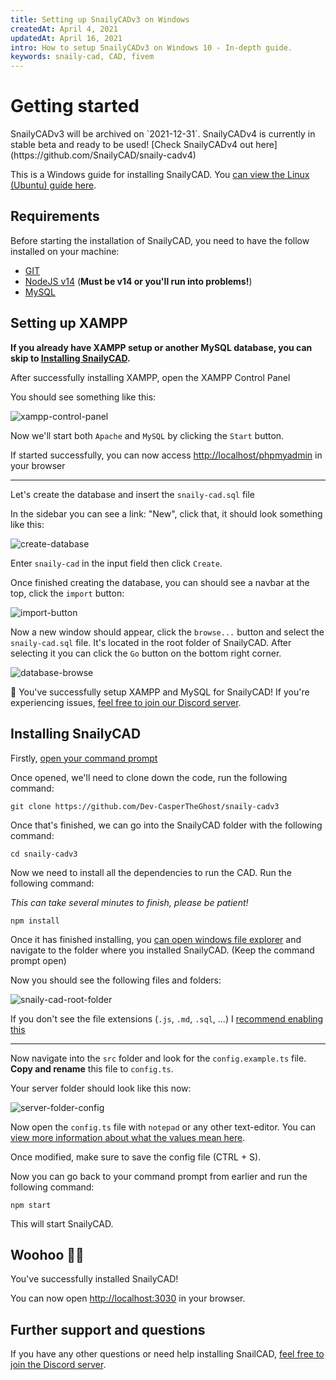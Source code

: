 ```yaml
---
title: Setting up SnailyCADv3 on Windows
createdAt: April 4, 2021
updatedAt: April 16, 2021
intro: How to setup SnailyCADv3 on Windows 10 - In-depth guide.
keywords: snaily-cad, CAD, fivem
---
```



# Getting started

<Alert type="warn">
  SnailyCADv3 will be archived on `2021-12-31`. SnailyCADv4 is currently in stable beta and ready to
  be used! [Check SnailyCADv4 out here](https://github.com/SnailyCAD/snaily-cadv4)
</Alert>

This is a Windows guide for installing SnailyCAD. You [can view the Linux (Ubuntu) guide here](/blog/setting-up-snailycad-linux).

## Requirements

Before starting the installation of SnailyCAD, you need to have the follow installed on your machine:

- [GIT](https://git-scm.com/downloads)
- [NodeJS v14](https://nodejs.org) (**Must be v14 or you'll run into problems!**)
- [MySQL](https://www.apachefriends.org/download.html)

## Setting up XAMPP

**If you already have XAMPP setup or another MySQL database, you can skip to [Installing SnailyCAD](#installing-snailycad).**

After successfully installing XAMPP, open the XAMPP Control Panel

You should see something like this:

<Image
  width={1333}
  height={684}
  src="/blog/xampp-control-panel.png"
  alt="xampp-control-panel"
  placeholder="blur"
  blurDataURL={XamppControlPanel}
/>

Now we'll start both `Apache` and `MySQL` by clicking the `Start` button.

If started successfully, you can now access [http://localhost/phpmyadmin](http://localhost/phpmyadmin) in your browser

---

Let's create the database and insert the `snaily-cad.sql` file

In the sidebar you can see a link: "New", click that, it should look something like this:

<Image
  width={847}
  height={469}
  alt="create-database"
  src="/blog/create-database.png"
  placeholder="blur"
  blurDataURL={CreateDB}
/>

Enter `snaily-cad` in the input field then click `Create`.

Once finished creating the database, you can should see a navbar at the top, click the `import` button:

<Image
  width={1587}
  height={83}
  alt="import-button"
  src="/blog/import-button.png"
  placeholder="blur"
  blurDataURL={ImportButton}
/>

Now a new window should appear, click the `browse...` button and select the `snaily-cad.sql` file. It's located in the root folder of SnailyCAD. After selecting it you can click the `Go` button on the bottom right corner.

<Image
  width={1135}
  height={376}
  src="/blog/database-browse.png"
  alt="database-browse"
  placeholder="blur"
  blurDataURL={DatabaseBrowse}
/>

🎉 You've successfully setup XAMPP and MySQL for SnailyCAD! If you're experiencing issues, [feel free
to join our Discord server](https://discord.gg/eGnrPqEH7U).

## Installing SnailyCAD

Firstly, [open your command prompt](https://www.howtogeek.com/235101/10-ways-to-open-the-command-prompt-in-windows-10/)

Once opened, we'll need to clone down the code, run the following command:

```console
git clone https://github.com/Dev-CasperTheGhost/snaily-cadv3
```

Once that's finished, we can go into the SnailyCAD folder with the following command:

```console
cd snaily-cadv3
```

Now we need to install all the dependencies to run the CAD. Run the following command:

_This can take several minutes to finish, please be patient!_

```console
npm install
```

Once it has finished installing, you [can open windows file explorer](https://www.howtogeek.com/693474/12-ways-to-open-file-explorer-in-windows-10/) and navigate to the folder where you installed SnailyCAD. (Keep the command prompt open)

Now you should see the following files and folders:

<Image
  width={1360}
  height={978}
  alt="snaily-cad-root-folder"
  src="/blog/snaily-cad-root-folder.png"
  placeholder="blur"
  blurDataURL={CadRootFolder}
/>

If you don't see the file extensions (`.js`, `.md`, `.sql`, ...) I [recommend enabling this](https://www.msftnext.com/show-file-extensions-windows-10-explorer/)

---

Now navigate into the `src` folder and look for the `config.example.ts` file. **Copy and rename** this file to `config.ts`.

Your server folder should look like this now:

<Image
  width={1102}
  height={433}
  src="/blog/server-folder-config.png"
  alt="server-folder-config"
  placeholder="blur"
  blurDataURL={ServerConfig}
/>

Now open the `config.ts` file with `notepad` or any other text-editor. You can [view more information about what the values mean here](https://github.com/Dev-CasperTheGhost/snaily-cadv3/wiki/Config-file).

Once modified, make sure to save the config file (CTRL + S).

Now you can go back to your command prompt from earlier and run the following command:

```console
npm start
```

This will start SnailyCAD.

## Woohoo 🎉🎉

You've successfully installed SnailyCAD!

You can now open [http://localhost:3030](http://localhost:3030) in your browser.

## Further support and questions

If you have any other questions or need help installing SnailCAD, [feel free to join the Discord server](https://discord.gg/eGnrPqEH7U).
